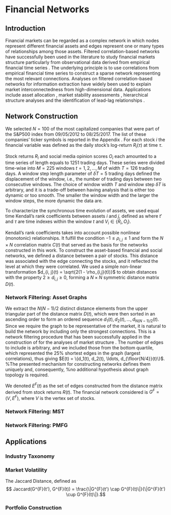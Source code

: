 # Financial Networks


## Introduction

Financial markets can be regarded as a complex network in which nodes represent different financial assets and edges 
represent one or many types of relationships among those assets. 
Filtered correlation-based networks have successfully been used in the literature to study financial markets structure particularly 
from observational data derived from empirical financial time series \cite{bardoscia2017pathways, 10.1371/journal.pone.0017994, Mantegna1999, aste2010correlation, Tumminello201040, Tumminello26072005}.
The underlying principle is to use correlations from empirical financial time series to construct a sparse network representing 
the most relevant connections.
Analyses on filtered correlation-based networks for information extraction \cite{song2008analysis,aste2010correlation} 
have widely been used to 
explain market interconnectedness from high-dimensional data.
Applications include asset allocation \cite{LI2018, pozzi2013spread}, market stability assessments \cite{morales2012dynamical}, 
hierarchical structure analyses \cite{Mantegna1999, aste2010correlation,Tumminello201040, musmeci2014clustering, song2012hierarchical} 
and the identification of lead-lag relationships \cite{curme2015coupled}.

## Network Construction

We selected $N = 100$ of the most capitalized companies that were part of the S\&P500 index 
from 09/05/2012 to 08/25/2017. 
The list of these companies' ticker symbols is reported in the Appendix \ref{sec:comps}.
For each stock $i$ the financial variable was defined as 
the daily stock's log-return $R_i(\tau)$ at time $\tau$. 

Stock returns $R_i$ and social media opinion scores $O_i$ each amounted to a time series of length equals to 1251 trading days.
These series were divided time-wise into $M = 225$ windows $t = 1, 2, \ldots, M$
of width $T = 126$ trading days. 
A window step length parameter of $\delta T = 5$ trading days defined the displacement of the window, i.e., the number of trading days 
between two consecutive windows. The choice of window width $T$ and window step $\delta T$ is arbitrary, and
it is a trade-off between having analysis that is either too dynamic or too smooth. 
The smaller the window width and the larger the window steps, the more dynamic the data are.

To characterize the synchronous time evolution of assets, 
we used equal time Kendall's rank coefficients
between assets $i$ and $j$, defined as
\begin{equation}
 \rho_{i, j}(t) = \sum\limits_{t' < \tau}sgn(V_i(t') - V_i(\tau))sgn(V_j(t') - V_j(\tau)),
\end{equation}
where $t'$ and $\tau$ are time indexes within the window $t$ and $V_i \in \{R_i, O_i\}$.

Kendall's rank coefficients takes into account possible nonlinear (monotonic) relationships.
It fulfill the condition $-1 \leq \rho_{i, j} \leq 1$ and form the $N \times N$ correlation matrix
$C(t)$ that served as the basis for the networks constructed in this work. To construct 
the asset-based financial and social networks, we defined a distance between a pair of stocks. This
distance was associated with the edge connecting the stocks, and it reflected the level at which they were correlated.
We used a simple non-linear transformation $d_{i, j}(t) = \sqrt{2(1 - \rho_{i,j}(t))}$ to obtain distances with the
property $2 \geq d_{i,j} \geq 0$, forming a $N \times N$ symmetric distance matrix $D(t)$. 

### Network Filtering: Asset Graphs

We extract the $N(N-1)/2$ distinct distance elements from the upper triangular part of the distance matrix $D(t)$, which were then sorted in an ascending order to form an ordered sequence 
$d_1(t), d_2(t), \ldots, d_{N(N-1)/2}(t)$. Since we require the graph to be representative of the market,
it is natural to build the network by including only the strongest connections. This is a network filtering procedure that has been successfully applied in the construction of \textit{asset graphs} for the analyses of market structure \cite{1402-4896-2003-T106-011, refId0-Onnela-2004}.
The number of edges to include is arbitrary, and we included those from the bottom quartile, 
which represented the 25\% shortest edges in the graph (largest correlations), thus giving $E(t) = \{d_1(t), d_2(t), \ldots, d_{\floor{N/4}}(t)\}$.
%The presented mechanism for constructing networks defines them uniquely and, consequently,
%no additional hypothesis about graph topology is required. 

We denoted $E^{F}(t)$ as the set of edges constructed from the distance matrix derived from 
stock returns $R(t)$. The financial network considered is $G^{F} = ( V, E^{F} )$, where $V$ is the vertex set of stocks.


### Network Filtering: MST

### Network Filtering: PMFG

## Applications

### Industry Taxonomy

### Market Volatility

The Jaccard Distance, defined as
$$ Jaccard(G^{F}(t'), G^{F}(t)) = \frac{\|G^{F}(t') \cap G^{F}(t)\|}{\|G^{F}(t') \cup G^{F}(t)\|}.$$

### Portfolio Construction

